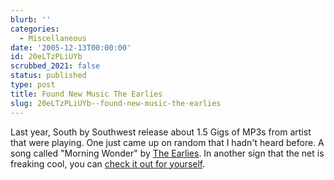 ```yaml
---
blurb: ''
categories:
  - Miscellaneous
date: '2005-12-13T00:00:00'
id: 20eLTzPLiUYb
scrubbed_2021: false
status: published
type: post
title: Found New Music The Earlies
slug: 20eLTzPLiUYb--found-new-music-the-earlies
---
```


Last year, South by Southwest release about 1.5 Gigs of MP3s from
artist that were playing. One just came up on random that I hadn't
heard before. A song called "Morning Wonder" by
[The Earlies](http://www.theearlies.com/). In another sign that the
net is freaking cool, you can
[check it out for yourself](http://www.theearlies.com/morningwonder-hifi.html).

